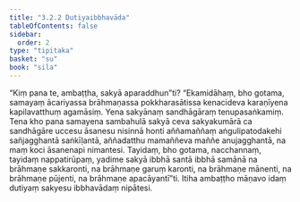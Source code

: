 ```yaml
---
title: "3.2.2 Dutiyaibbhavāda"
tableOfContents: false
sidebar:
  order: 2
type: "tipitaka"
basket: "su"
book: "sila"
---
```



<DynamicBreadcrumb />

<Division number="265" book="sila" bookNo="6" page="86">

<Paragraph number="359" book="sila">
“Kiṃ pana te, ambaṭṭha, sakyā aparaddhun”ti? “Ekamidāhaṃ, bho gotama, samayaṃ ācariyassa brāhmaṇassa pokkharasātissa kenacideva karaṇīyena kapilavatthuṃ agamāsiṃ. Yena sakyānaṃ sandhāgāraṃ tenupasaṅkamiṃ. Tena kho pana samayena sambahulā sakyā ceva sakyakumārā ca sandhāgāre uccesu āsanesu nisinnā honti aññamaññaṃ aṅgulipatodakehi sañjagghantā saṅkīḷantā, aññadatthu mamaññeva maññe anujagghantā, na maṃ koci āsanenapi nimantesi. Tayidaṃ, bho gotama, nacchannaṃ, tayidaṃ nappatirūpaṃ, yadime sakyā ibbhā santā ibbhā samānā na brāhmaṇe sakkaronti, na brāhmaṇe garuṃ karonti, na brāhmaṇe mānenti, na brāhmaṇe pūjenti, na brāhmaṇe apacāyantī”ti. Itiha ambaṭṭho māṇavo idaṃ dutiyaṃ sakyesu ibbhavādaṃ nipātesi.
</Paragraph>
</Division>